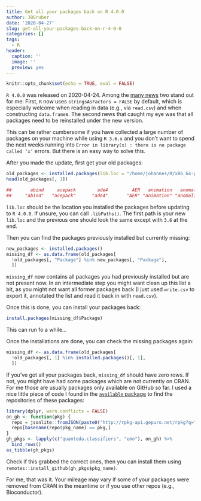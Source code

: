 ```yaml
---
title: Get all your packages back on R 4.0.0
author: JBGruber
date: '2020-04-27'
slug: get-all-your-packages-back-on-r-4-0-0
categories: []
tags:
  - R
header:
  caption: ''
  image: ''
  preview: yes
---
```


```r
knitr::opts_chunk$set(echo = TRUE, eval = FALSE)
```

`R 4.0.0` was released on 2020-04-24.
Among the [many news](https://cran.r-project.org/doc/manuals/r-devel/NEWS.html) two stand out for me:
First, `R` now uses `stringsAsFactors = FALSE` by default, which is especially welcome when reading in data (e.g., via `read.csv`) and when constructing `data.frame`s.
The second news that caught my eye was that all packages need to be reinstalled under the new version.

This can be rather cumbersome if you have collected a large number of packages on your machine while using `R 3.6.x` and you don't want to spend the next weeks running into `Error in library(x) : there is no package called ‘x’` errors.
But there is an easy way to solve this.

After you made the update, first get your old packages:

```r
old_packages <- installed.packages(lib.loc = "/home/johannes/R/x86_64-pc-linux-gnu-library/3.6/")
head(old_packages[, 1])
```

```r
##       abind     acepack        ade4         AER   animation   anomalize 
##     "abind"   "acepack"      "ade4"       "AER" "animation" "anomalize"
```


`lib.loc` should be the location you installed the packages before updating to `R 4.0.0`.
If unsure, you can call `.libPaths()`.
The first path is your new `lib.loc` and the previous one should look the same except with `3.6` at the end.

Then you can find the packages previously installed but currently missing:

```r
new_packages <- installed.packages()
missing_df <- as.data.frame(old_packages[
  !old_packages[, "Package"] %in% new_packages[, "Package"], 
  ])
```

`missing_df` now contains all packages you had previously installed but are not present now.
In an intermediate step you might want clean up this list a bit, as you might not want all former packages back (I just used `write.csv` to export it, annotated the list and read it back in with `read.csv`).

Once this is done, you can install your packages back:

```r
install.packages(missing_df$Package)
```

This can run fo a while...

Once the installations are done, you can check the missing packages again:

```r
missing_df <- as.data.frame(old_packages[
  !old_packages[, 1] %in% installed.packages()[, 1], 
  ])
```

If you've got all your packages back, `missing_df` should have zero rows.
If not, you might have had some packages which are not currently on CRAN.
For me those are usually packages only available on GitHub so far.
I used a nice little piece of code I found in the [`available` package](https://github.com/r-lib/available) to find the repositories of these packages:

```r
library(dplyr, warn.conflicts = FALSE)
on_gh <- function(pkg) {
  repo = jsonlite::fromJSON(paste0("http://rpkg-api.gepuro.net/rpkg?q=", pkg))
  repo[basename(repo$pkg_name) == pkg,]
}
gh_pkgs <- lapply(c("quanteda.classifiers", "emo"), on_gh) %>% 
  bind_rows()
as_tibble(gh_pkgs)
```

Check if this grabbed the correct ones, then you can install them using `remotes::install_github(gh_pkgs$pkg_name)`.

For me, that was it.
Your mileage may vary if some of your packages were removed from CRAN in the meantime or if you use other repos (e.g., Bioconductor).
